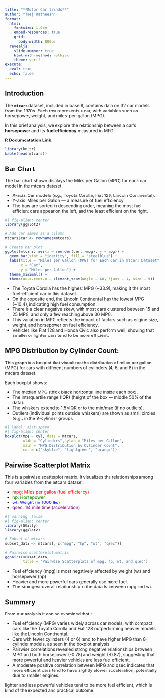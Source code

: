 ```yaml
---
title: "**Motor Car trends**"
author: "Thej Ratheesh"
format:
  html:
    fontsize: 1.0em
    embed-resources: true
    grid:
      body-width: 800px
  revealjs: 
    slide-number: true
    html-math-method: mathjax
    theme: serif
execute: 
  eval: true
  echo: false
---
```



## Introduction 

The **`mtcars`** dataset, included in base R, contains data on 32 car models from the 1970s. Each row represents a car, with variables such as horsepower, weight, and miles-per-gallon (MPG). 

In this brief analysis, we explore the relationship between a car's **horsepower** and its **fuel efficiency** measured in MPG.

[**R Documentation Link**](https://www.rdocumentation.org/packages/datasets/versions/3.6.2/topics/mtcars).

```r
library(knitr)
kable(head(mtcars))

```

## Bar Chart
The bar chart shown displays the Miles per Gallon (MPG) for each car model in the mtcars dataset.

- X-axis: Car models (e.g., Toyota Corolla, Fiat 128, Lincoln Continental).
- Y-axis: Miles per Gallon — a measure of fuel efficiency.
- The bars are sorted in descending order, meaning the most fuel-efficient cars appear on the left, and the least efficient on the right.

```r
#| fig-align: center
library(ggplot2)

# Add car names as a column
mtcars$car <- rownames(mtcars)

# Create bar plot
ggplot(mtcars, aes(x = reorder(car, -mpg), y = mpg)) +
  geom_bar(stat = "identity", fill = "steelblue") +
  labs(title = "Miles per Gallon (MPG) for Each Car in mtcars Dataset",
       x = "Car",
       y = "Miles per Gallon") +
  theme_minimal() +
  theme(axis.text.x = element_text(angle = 60, hjust = 1, size = 9))
```

- The Toyota Corolla has the highest MPG (~33.9), making it the most fuel-efficient car in this dataset.
- On the opposite end, the Lincoln Continental has the lowest MPG (~10.4), indicating high fuel consumption.
- There is a clear negative skew, with most cars clustered between 15 and 25 MPG, and only a few reaching above 30 MPG.
- This variation in MPG reflects the impact of factors such as engine size, weight, and horsepower on fuel efficiency.
- Vehicles like Fiat 128 and Honda Civic also perform well, showing that smaller or lighter cars tend to be more efficient.


## MPG Distribution by Cylinder Count:

This graph is a boxplot that visualizes the distribution of miles per gallon (MPG) for cars with different numbers of cylinders (4, 6, and 8) in the mtcars dataset.

Each boxplot shows:

- The median MPG (thick black horizontal line inside each box).
- The interquartile range (IQR) (height of the box — middle 50% of the data).
- The whiskers extend to 1.5×IQR or to the min/max (if no outliers).
- Outliers (individual points outside whiskers) are shown as small circles (e.g., in the 8-cylinder group).


```r
#| label: hist-speed
#| fig-align: center
boxplot(mpg ~ cyl, data = mtcars,
        xlab = "Cylinders", ylab = "Miles per Gallon",
        main = "MPG Distribution by Cylinder Count",
        col = c("skyblue", "lightgreen", "orange"))

```


## Pairwise Scatterplot Matrix
This is a pairwise scatterplot matrix. It visualizes the relationships among four variables from the mtcars dataset:

- [mpg: Miles per gallon (fuel efficiency)]{style="color: red;"}
- [hp: Horsepower]{style="color: green;"}
- [wt: Weight (in 1000 lbs)]{style="color: blue;"}
- [qsec: 1/4 mile time (acceleration)]{style="color: purple;"}


```r
#| warning: false
#| fig-align: center
library(GGally)
library(ggplot2)

# Subset of mtcars
subset_data <- mtcars[, c("mpg", "hp", "wt", "qsec")]

# Pairwise scatterplot matrix
ggpairs(subset_data,
        title = "Pairwise Scatterplots of mpg, hp, wt, and qsec")


```

- Fuel efficiency (mpg) is most negatively affected by weight (wt) and horsepower (hp)
- Heavier and more powerful cars generally use more fuel.
- The strongest overall relationship in the data is between mpg and wt.


## Summary

From our analysis it can be examined that :

- Fuel efficiency (MPG) varies widely across car models, with compact cars like the Toyota Corolla and Fiat 128 outperforming heavier models like the Lincoln Continental.
- Cars with fewer cylinders (4 or 6) tend to have higher MPG than 8-cylinder models, as seen in the boxplot analysis.
- Pairwise correlations revealed strong negative relationships between MPG and both horsepower (-0.78) and weight (-0.87), suggesting that more powerful and heavier vehicles are less fuel efficient.
- A moderate positive correlation between MPG and qsec indicates that more efficient cars tend to have slightly slower acceleration, potentially due to smaller engines.

lighter and less powerful vehicles tend to be more fuel efficient, which is kind of the expected and practical outcome.
